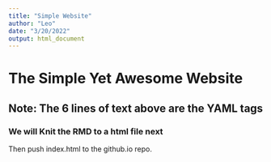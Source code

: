 ```yaml
---
title: "Simple Website"
author: "Leo"
date: "3/20/2022"
output: html_document
---
```


# The Simple Yet Awesome Website
## Note: The 6 lines of text above are the YAML tags
### We will Knit the RMD to a html file next
Then push index.html to the github.io repo.